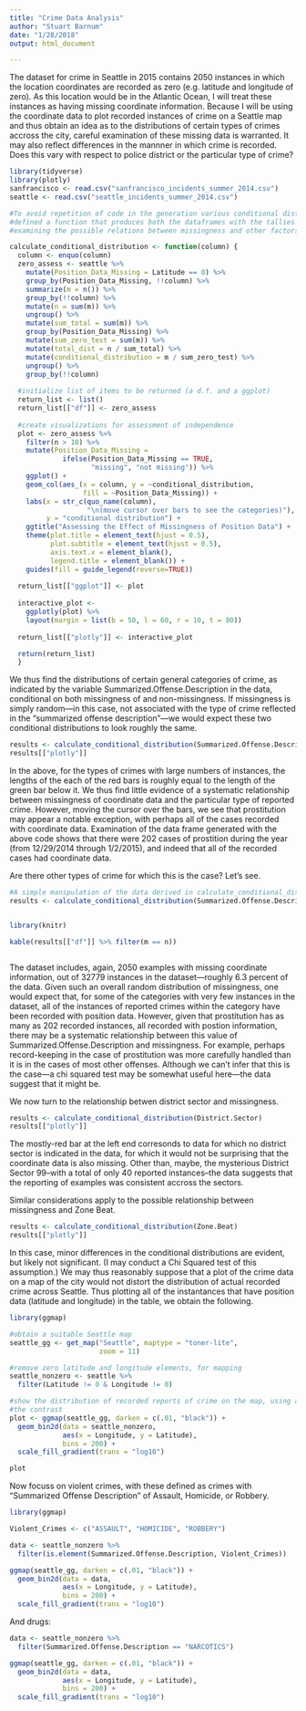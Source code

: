 ```yaml
---
title: "Crime Data Analysis"
author: "Stuart Barnum"
date: "1/28/2018"
output: html_document

---
```


The dataset for crime in Seattle in 2015 contains 2050 instances in which the location coordinates are recorded as zero (e.g. latitude and longitude of zero). As this location would be in the Atlantic Ocean, I will treat these instances as having missing coordinate information. Because I will be using the coordinate data to plot recorded instances of crime on a Seattle map and thus obtain an idea as to the distributions of certain types of crimes accross the city, careful examination of these missing data is warranted. It may also reflect differences in the mannner in which crime is recorded. Does this vary with respect to police district or the particular type of crime?

```r
library(tidyverse)
library(plotly)
sanfrancisco <- read.csv("sanfrancisco_incidents_summer_2014.csv")
seattle <- read.csv("seattle_incidents_summer_2014.csv")

#To avoid repetition of code in the generation various conditional distributions, I 
#defined a function that produces both the dataframes with the tallies and the interactive plots for 
#examining the possible relations between missingness and other factors.

calculate_conditional_distribution <- function(column) {
  column <- enquo(column)
  zero_assess <- seattle %>%
    mutate(Position_Data_Missing = Latitude == 0) %>%
    group_by(Position_Data_Missing, !!column) %>%
    summarize(m = n()) %>%
    group_by(!!column) %>%
    mutate(n = sum(m)) %>%
    ungroup() %>%
    mutate(sum_total = sum(m)) %>%
    group_by(Position_Data_Missing) %>%
    mutate(sum_zero_test = sum(m)) %>%
    mutate(total_dist = n / sum_total) %>%
    mutate(conditional_distribution = m / sum_zero_test) %>%
    ungroup() %>%
    group_by(!!column) 
    
  #initialize list of items to be returned (a d.f. and a ggplot)
  return_list <- list()
  return_list[["df"]] <- zero_assess
  
  #create visualizations for assessment of independence
  plot <- zero_assess %>% 
    filter(n > 10) %>%
    mutate(Position_Data_Missing = 
             ifelse(Position_Data_Missing == TRUE,
                    "missing", "not missing")) %>%
    ggplot() + 
    geom_col(aes_(x = column, y = ~conditional_distribution, 
                  fill = ~Position_Data_Missing)) +
    labs(x = str_c(quo_name(column), 
                   "\n(move cursor over bars to see the categories)"), 
         y = "conditional distribution") +
    ggtitle("Assessing the Effect of Missingness of Position Data") +
    theme(plot.title = element_text(hjust = 0.5),
          plot.subtitle = element_text(hjust = 0.5),
          axis.text.x = element_blank(),
          legend.title = element_blank()) +
    guides(fill = guide_legend(reverse=TRUE))
    
  return_list[["ggplot"]] <- plot 
  
  interactive_plot <- 
    ggplotly(plot) %>%
    layout(margin = list(b = 50, l = 60, r = 10, t = 80))
  
  return_list[["plotly"]] <- interactive_plot

  return(return_list)
  }

```

We thus find the distributions of certain general categories of crime, as indicated by the variable Summarized.Offense.Description in the data, conditional on both missingness of and non-missingness. If missingness is simply random---in this case, not associated with the type of crime reflected in the "summarized offense description"---we would expect these two conditional distributions to look roughly the same.

```r
results <- calculate_conditional_distribution(Summarized.Offense.Description)
results[["plotly"]]
```

In the above, for the types of crimes with large numbers of instances, the lengths of the each of the red bars is roughly equal to the length of the green bar below it. We thus find little evidence of a systematic relationship between missingness of coordinate data and the particular type of reported crime. However, moving the cursor over the bars, we see that prostitution may appear a notable exception, with perhaps all of the cases recorded with coordinate data. Examination of the data frame generated with the above code shows that there were 202 cases of prostition during the year (from 12/29/2014 through 1/2/2015), and indeed that all of the recorded cases had coordinate data. 

Are there other types of crime for which this is the case? Let's see.

```r

#A simple manipulation of the data derived in calculate_conditional_distribution suffices.
results <- calculate_conditional_distribution(Summarized.Offense.Description)


library(knitr)

kable(results[["df"]] %>% filter(m == n))

```


```r

```

The dataset includes, again, 2050 examples with missing coordinate information, out of 32779 instances in the dataset---roughly 6.3 percent of the data. Given such an overall random distribution of missingness, one would expect that, for some of the categories with very few instances in the dataset, all of the instances of reported crimes within the category have been recorded with position data. However, given that prostitution has as many as 202 recorded instances, all recorded with postion information, there may be a systematic relationship between this value of Summarized.Offense.Description and missingness. For example, perhaps record-keeping in the case of prostitution was more carefully handled than it is in the cases of most other offenses. Although we can't infer that this is the case---a chi squared test may be somewhat useful here---the data suggest that it might be.

We now turn to the relationship betwen district sector and missingness.

```r
results <- calculate_conditional_distribution(District.Sector)
results[["plotly"]]
```

The mostly-red bar at the left end corresonds to data for which no district sector is indicated in the data, for which it would not be surprising that the coordinate data is also missing. Other than, maybe, the mysterious District Sector 99--with a total of only 40 reported instances--the data suggests that the reporting of examples was consistent accross the sectors.

Similar considerations apply to the possible relationship between missingness and Zone Beat.

```r
results <- calculate_conditional_distribution(Zone.Beat)
results[["plotly"]]
```

In this case, minor differences in the conditional distributions are evident, but likely not significant. (I may conduct a Chi Squared test of this assumption.) We may thus reasonably suppose that a plot of the crime data on a map of the city would not distort the distribution of actual recorded crime across Seattle. Thus plotting all of the instantances that have position data (latitude and longitude) in the table, we obtain the following.

```r
library(ggmap)

#obtain a suitable Seattle map
seattle_gg <- get_map("Seattle", maptype = "toner-lite",
                      zoom = 11)

#remove zero latitude and longitude elements, for mapping
seattle_nonzero <- seattle %>%
  filter(Latitude != 0 & Longitude != 0)

#show the distribution of recorded reports of crime on the map, using a logarithmic scale to enhance 
#the contrast
plot <- ggmap(seattle_gg, darken = c(.01, "black")) + 
  geom_bin2d(data = seattle_nonzero, 
             aes(x = Longitude, y = Latitude), 
             bins = 200) +
  scale_fill_gradient(trans = "log10")

plot

```
Now focuss on violent crimes, with these defined as crimes with "Summarized Offense Description" of Assault, Homicide, or Robbery.


```r
library(ggmap)

Violent_Crimes <- c("ASSAULT", "HOMICIDE", "ROBBERY")

data <- seattle_nonzero %>%
  filter(is.element(Summarized.Offense.Description, Violent_Crimes))

ggmap(seattle_gg, darken = c(.01, "black")) + 
  geom_bin2d(data = data, 
             aes(x = Longitude, y = Latitude), 
             bins = 200) +
  scale_fill_gradient(trans = "log10")


```

And drugs:

```r
data <- seattle_nonzero %>% 
  filter(Summarized.Offense.Description == "NARCOTICS")

ggmap(seattle_gg, darken = c(.01, "black")) + 
  geom_bin2d(data = data, 
             aes(x = Longitude, y = Latitude), 
             bins = 200) +
  scale_fill_gradient(trans = "log10")
```



